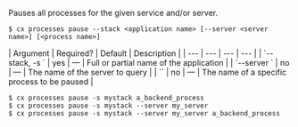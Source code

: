 Pauses all processes for the given service and/or server.

<Tabs >
<Tab label="Usage">

```shell
$ cx processes pause --stack <application name> [--server <server name>] [<process name>]
```
</Tab>
    
<Tab label="arguments">
| Argument | Required? | Default | Description |
|  ---  |  ---  |  ---  |  ---  |
| `--stack, -s <application name>` | yes | — | Full or partial name of the application |
| `--server <server name>` | no | — | The name of the server to query |
| `<process name>` | no | — | The name of a specific process to be paused |
</Tab>
<Tab label="examples">

```shell
$ cx processes pause -s mystack a_backend_process
$ cx processes pause -s mystack --server my_server
$ cx processes pause -s mystack --server my_server a_backend_process
```

</Tab>
</Tabs>